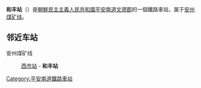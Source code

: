 {{unreferenced|time=2015-01-13T14:12:39+00:00}}
{{朝鮮半島車站資訊
|公司色 = blue
|文字色 = 
|站名 = 和丰站
|圖片 = 
|pxl = 
|圖片說明 =
|前一站 = [[西市站|西市]]
|前一站距離 = 
|後一站距離 = 
|後一站 = 
|所屬路線 = [[安州煤矿线|安州煤矿线]]
|距離 = 
|起點站 = [[文德站_(平安南道)|文德]]
|諺文 = 화풍역
|朝鮮漢字 = 和豊驛
|文觀部式 = 
|馬-賴式 = Hwap'ung-yŏk
|副站名 = 
|車站編號 = 
|停站路線數 = 
|所屬公司 = [[朝鮮民主主義人民共和國鐵道省|朝鮮民主主義人民共和國鐵道省]]
|所在地 =[[平安南道|平安南道]][[文德郡|文德郡]]
|車站構造 = 地面车站
|月台配置 = 
|啟用年月日 =
|廢站年月日 = 
|上下車人次 = 
|統計年度 = 
|轉車 = 
|備註 = 
|全寬備註 = 
}}

'''和丰站'''（{{lang-ko|화풍역}}）是[[朝鮮民主主義人民共和國|朝鮮民主主義人民共和國]][[平安南道|平安南道]][[文德郡|文德郡]]的一個鐵路車站，属于[[安州煤矿线|安州煤矿线]]。

==邻近车站==
安州煤矿线
:[[西市站|西市站]] - '''和丰站'''

{{朝鲜铁路小作品}}

{{安州煤矿线}}

[[Category:平安南道鐵路車站|Category:平安南道鐵路車站]]